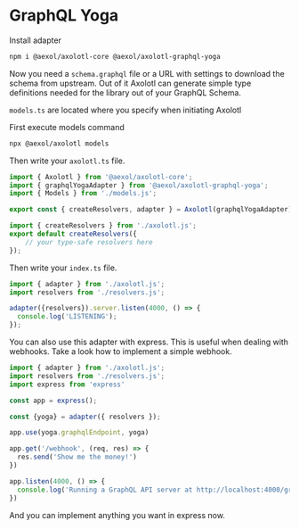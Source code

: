 # GraphQL Yoga

Install adapter

```sh
npm i @aexol/axolotl-core @aexol/axolotl-graphql-yoga
```

Now you need a `schema.graphql` file or a URL with settings to download the schema from upstream. Out of it Axolotl can generate simple type definitions needed for the library out of your GraphQL Schema.

`models.ts` are located where you specify when initiating Axolotl

First execute models command

```sh
npx @aexol/axolotl models
```

Then write your `axolotl.ts` file.

```ts filename="axolotl.ts"
import { Axolotl } from '@aexol/axolotl-core';
import { graphqlYogaAdapter } from '@aexol/axolotl-graphql-yoga';
import { Models } from './models.js';

export const { createResolvers, adapter } = Axolotl(graphqlYogaAdapter)<Models>();
```

```ts filename="resolvers.ts"
import { createResolvers } from './axolotl.js';
export default createResolvers({
    // your type-safe resolvers here
});
```

Then write your `index.ts` file.

```ts filename="index.ts"
import { adapter } from './axolotl.js';
import resolvers from './resolvers.js';

adapter({resolvers}).server.listen(4000, () => {
  console.log('LISTENING');
});
```

You can also use this adapter with express. This is useful when dealing with
webhooks. Take a look how to implement a simple webhook.

```ts filename="index.ts"
import { adapter } from './axolotl.js';
import resolvers from './resolvers.js';
import express from 'express'

const app = express();

const {yoga} = adapter({ resolvers });

app.use(yoga.graphqlEndpoint, yoga)

app.get('/webhook', (req, res) => {
  res.send('Show me the money!')
})

app.listen(4000, () => {
  console.log('Running a GraphQL API server at http://localhost:4000/graphql')
})
```

And you can implement anything you want in express now.